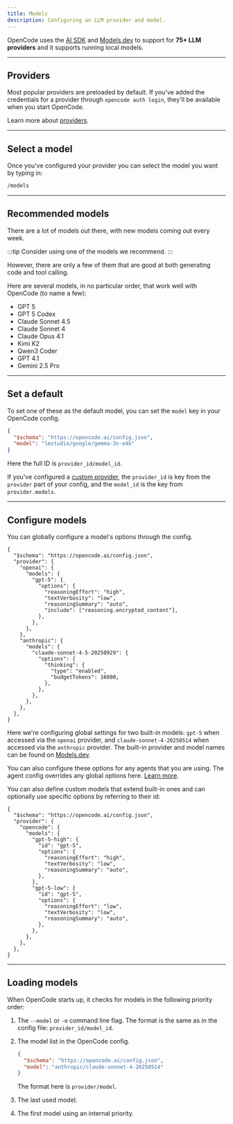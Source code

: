 ```yaml
---
title: Models
description: Configuring an LLM provider and model.
---
```


OpenCode uses the [AI SDK](https://ai-sdk.dev/) and [Models.dev](https://models.dev) to support for **75+ LLM providers** and it supports running local models.

---

## Providers

Most popular providers are preloaded by default. If you've added the credentials for a provider through `opencode auth login`, they'll be available when you start OpenCode.

Learn more about [providers](/docs/providers).

---

## Select a model

Once you've configured your provider you can select the model you want by typing in:

```bash frame="none"
/models
```

---

## Recommended models

There are a lot of models out there, with new models coming out every week.

:::tip
Consider using one of the models we recommend.
:::

However, there are only a few of them that are good at both generating code and tool calling.

Here are several models, in no particular order, that work well with OpenCode (to name a few):

- GPT 5
- GPT 5 Codex
- Claude Sonnet 4.5
- Claude Sonnet 4
- Claude Opus 4.1
- Kimi K2
- Qwen3 Coder
- GPT 4.1
- Gemini 2.5 Pro

---

## Set a default

To set one of these as the default model, you can set the `model` key in your
OpenCode config.

```json title="opencode.json" {3}
{
  "$schema": "https://opencode.ai/config.json",
  "model": "lmstudio/google/gemma-3n-e4b"
}
```

Here the full ID is `provider_id/model_id`.

If you've configured a [custom provider](/docs/providers#custom), the `provider_id` is key from the `provider` part of your config, and the `model_id` is the key from `provider.models`.

---

## Configure models

You can globally configure a model's options through the config.

```jsonc title="opencode.jsonc" {7-12,19-24}
{
  "$schema": "https://opencode.ai/config.json",
  "provider": {
    "openai": {
      "models": {
        "gpt-5": {
          "options": {
            "reasoningEffort": "high",
            "textVerbosity": "low",
            "reasoningSummary": "auto",
            "include": ["reasoning.encrypted_content"],
          },
        },
      },
    },
    "anthropic": {
      "models": {
        "claude-sonnet-4-5-20250929": {
          "options": {
            "thinking": {
              "type": "enabled",
              "budgetTokens": 16000,
            },
          },
        },
      },
    },
  },
}
```

Here we're configuring global settings for two built-in models: `gpt-5` when accessed via the `openai` provider, and `claude-sonnet-4-20250514` when accessed via the `anthropic` provider.
The built-in provider and model names can be found on [Models.dev](https://models.dev).

You can also configure these options for any agents that you are using. The agent config overrides any global options here. [Learn more](/docs/agents/#additional).

You can also define custom models that extend built-in ones and can optionally use specific options by referring to their id:

```jsonc title="opencode.jsonc" {6-20}
{
  "$schema": "https://opencode.ai/config.json",
  "provider": {
    "opencode": {
      "models": {
        "gpt-5-high": {
          "id": "gpt-5",
          "options": {
            "reasoningEffort": "high",
            "textVerbosity": "low",
            "reasoningSummary": "auto",
          },
        },
        "gpt-5-low": {
          "id": "gpt-5",
          "options": {
            "reasoningEffort": "low",
            "textVerbosity": "low",
            "reasoningSummary": "auto",
          },
        },
      },
    },
  },
}
```

---

## Loading models

When OpenCode starts up, it checks for models in the following priority order:

1. The `--model` or `-m` command line flag. The format is the same as in the config file: `provider_id/model_id`.

2. The model list in the OpenCode config.

   ```json title="opencode.json"
   {
     "$schema": "https://opencode.ai/config.json",
     "model": "anthropic/claude-sonnet-4-20250514"
   }
   ```

   The format here is `provider/model`.

3. The last used model.

4. The first model using an internal priority.
